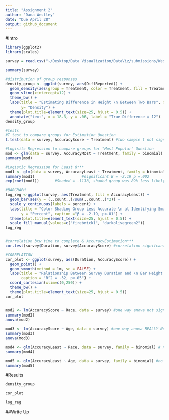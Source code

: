 ```yaml
---
title: "Assignment 2"
author: "Dana Westley"
date: "Due April 28"
output: github_document
---
```


#Intro

```r
library(ggplot2)
library(scales)

survey = read.csv("~/Desktop/Data Visualization/DataViz/submissions/Westley_Dana/Assignment2/SurveyDataClean2.csv")

summary(survey)

#distribution of group responses
density_group <- ggplot(survey, aes(DiffReported)) + 
  geom_density(aes(group = Treatment, color = Treatment, fill = Treatment), alpha = .3) + 
  geom_vline(xintercept=12) +
  theme_bw() + 
  labs(title = "Estimating Difference in Height \n Between Two Bars", x = "Reported Difference", 
       y= "Density") + 
  theme(plot.title=element_text(size=25, hjust = 0.5)) +
  annotate("text", x = 18.3, y = .06, label = "True Difference = 12")
density_group

#tests
#T test to compare groups for Estimation Question
t.test(data = survey, AccuracyScore ~ Treatment) #two sample t not significant p = .27

#Logisitc Regression to compare groups for "Most Popular" Question
mod <- glm(data = survey, AccuracyMost ~ Treatment, family = binomial) #not significant p = .71
summary(mod)

#Logistic Regression for Least Q***
mod1 <- glm(data = survey, AccuracyLeast ~ Treatment, family = binomial)
summary(mod1)                     #significant B = -2.19 p =.002
exp(coef(mod1))       #Shaded = .1118, shaded group was 89% less likely to be accurate than control

#BARGRAPH
log_reg <-ggplot(survey, aes(Treatment, fill = AccuracyLeast)) + 
  geom_bar(aes(y = (..count..)/sum(..count..)*2)) + 
  scale_y_continuous(labels = percent) + 
  labs(title = "Color Shading Group Less Accurate \n at Identifying Smallest Bar Height", 
       y = "Percent", caption ="β = -2.19, p<.01") + 
  theme(plot.title=element_text(size=25, hjust = 0.5)) + 
  scale_fill_manual(values=c("firebrick1", "darkolivegreen2"))
log_reg


#correlation btw time to complete & AccuracyEstimation***
cor.test(survey$Duration, survey$AccuracyScore) #correlation signifcant r2 = .32, p = .03

#CORRELATION
cor_plot <- ggplot(survey, aes(Duration, AccuracyScore)) + 
  geom_point() + 
  geom_smooth(method = lm, se = FALSE) + 
  labs(title = "Relationship Between Survey Duration and \n Bar Height Estimation Accuracy", 
       caption = "R^2 = .32, p<.05") + 
  coord_cartesian(xlim=c(0,250)) + 
  theme_bw() + 
  theme(plot.title=element_text(size=25, hjust = 0.5))
cor_plot


mod2 <- lm(AccuracyScore ~ Race, data = survey) #one way anova not significant p =.36
summary(mod2)
anova(mod2)

mod3 <- lm(AccuracyScore ~ Age, data = survey) #one way anova REALLY Not significant p = .95 (prob b/c most people fell into one age bracket)
summary(mod3)
anova(mod3)

mod4 <- glm(AccuracyLeast ~ Race, data = survey, family = binomial) # no significance
summary(mod4)

mod5 <- glm(AccuracyLeast ~ Age, data = survey, family = binomial) #no significance
summary(mod5)

```

#Results
``` r
density_group

cor_plot

log_reg


```

##Write Up 